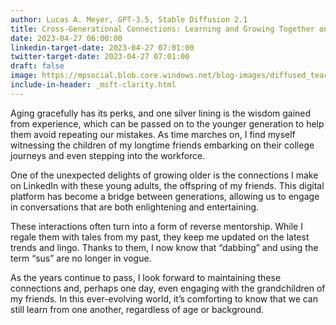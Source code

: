 ```yaml
---
author: Lucas A. Meyer, GPT-3.5, Stable Diffusion 2.1
title: Cross-Generational Connections: Learning and Growing Together on LinkedIn
date: 2023-04-27 06:00:00
linkedin-target-date: 2023-04-27 07:01:00
twitter-target-date: 2023-04-27 07:01:00
draft: false
image: https://mpsocial.blob.core.windows.net/blog-images/diffused_teaching_kids.png
include-in-header: _msft-clarity.html
---
```


Aging gracefully has its perks, and one silver lining is the wisdom gained from experience, which can be passed on to the younger generation to help them avoid repeating our mistakes. As time marches on, I find myself witnessing the children of my longtime friends embarking on their college journeys and even stepping into the workforce.

One of the unexpected delights of growing older is the connections I make on LinkedIn with these young adults, the offspring of my friends. This digital platform has become a bridge between generations, allowing us to engage in conversations that are both enlightening and entertaining.

These interactions often turn into a form of reverse mentorship. While I regale them with tales from my past, they keep me updated on the latest trends and lingo. Thanks to them, I now know that "dabbing" and using the term "sus" are no longer in vogue.

As the years continue to pass, I look forward to maintaining these connections and, perhaps one day, even engaging with the grandchildren of my friends. In this ever-evolving world, it's comforting to know that we can still learn from one another, regardless of age or background.